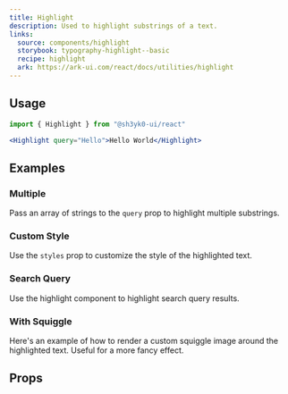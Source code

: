 ```yaml
---
title: Highlight
description: Used to highlight substrings of a text.
links:
  source: components/highlight
  storybook: typography-highlight--basic
  recipe: highlight
  ark: https://ark-ui.com/react/docs/utilities/highlight
---
```


<ExampleTabs name="highlight-basic" />

## Usage

```jsx
import { Highlight } from "@sh3yk0-ui/react"
```

```jsx
<Highlight query="Hello">Hello World</Highlight>
```

## Examples

### Multiple

Pass an array of strings to the `query` prop to highlight multiple substrings.

<ExampleTabs name="highlight-multiple" />

### Custom Style

Use the `styles` prop to customize the style of the highlighted text.

<ExampleTabs name="highlight-with-custom-style" />

### Search Query

Use the highlight component to highlight search query results.

<ExampleTabs name="highlight-search-query" />

### With Squiggle

Here's an example of how to render a custom squiggle image around the
highlighted text. Useful for a more fancy effect.

<ExampleTabs name="highlight-with-squiggle" />

## Props

<PropTable component="Highlight" part="Highlight" />
